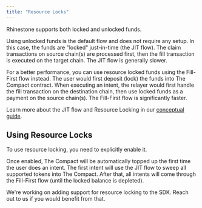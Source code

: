 ```yaml
---
title: "Resource Locks"
---
```


Rhinestone supports both locked and unlocked funds.

Using unlocked funds is the default flow and does not require any setup. In this case, the funds are "locked" just-in-time (the JIT flow). The claim transactions on source chain(s) are processed first, then the fill transaction is executed on the target chain. The JIT flow is generally slower.

For a better performance, you can use resource locked funds using the Fill-First flow instead. The user would first deposit (lock) the funds into The Compact contract. When executing an intent, the relayer would first handle the fill transaction on the destination chain, then use locked funds as a payment on the source chain(s). The Fill-First flow is significantly faster.

Learn more about the JIT flow and Resource Locking in our [conceptual guide](../../home/concepts/rhinestone-intent-architecture#dual-mode-execution).

## Using Resource Locks

To use resource locking, you need to explicitly enable it.

Once enabled, The Compact will be automatically topped up the first time the user does an intent. The first intent will use the JIT flow to sweep all supported tokens into The Compact. After that, all intents will come through the Fill-First flow (until the locked balance is depleted).

<Note>We're working on adding support for resource locking to the SDK. Reach out to us if you would benefit from that.</Note>
